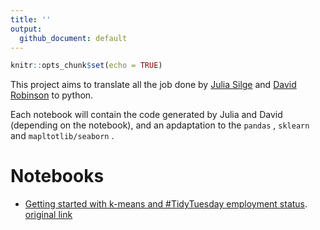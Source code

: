 ```yaml
---
title: ''
output: 
  github_document: default
---
```


```r
knitr::opts_chunk$set(echo = TRUE)
```

This project aims to translate all the job done by [Julia Silge](https://juliasilge.com/) and [David Robinson](https://github.com/dgrtwo) to python.

Each notebook will contain the code generated by Julia and David (depending on the notebook), and an apdaptation to the `pandas` , `sklearn` and `mapltotlib/seaborn` .

# Notebooks

-   [Getting started with k-means and #TidyTuesday employment status](./notebooks/k-means-employment/k-means-employment.md). [original link](https://juliasilge.com/blog/kmeans-employment/)
